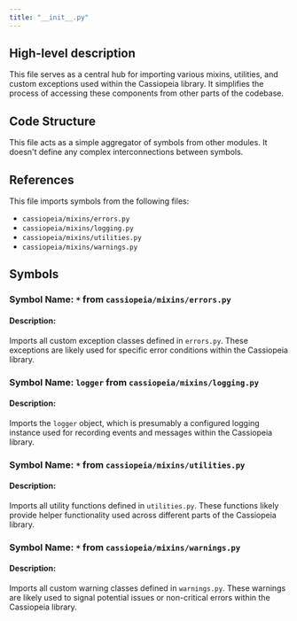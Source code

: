 ```yaml
---
title: "__init__.py"
---
```


## High-level description
This file serves as a central hub for importing various mixins, utilities, and custom exceptions used within the Cassiopeia library. It simplifies the process of accessing these components from other parts of the codebase.

## Code Structure
This file acts as a simple aggregator of symbols from other modules. It doesn't define any complex interconnections between symbols.

## References
This file imports symbols from the following files:
- `cassiopeia/mixins/errors.py`
- `cassiopeia/mixins/logging.py`
- `cassiopeia/mixins/utilities.py`
- `cassiopeia/mixins/warnings.py`

## Symbols
### Symbol Name: `*` from `cassiopeia/mixins/errors.py`
#### Description:
Imports all custom exception classes defined in `errors.py`. These exceptions are likely used for specific error conditions within the Cassiopeia library.

### Symbol Name: `logger` from `cassiopeia/mixins/logging.py`
#### Description:
Imports the `logger` object, which is presumably a configured logging instance used for recording events and messages within the Cassiopeia library.

### Symbol Name: `*` from `cassiopeia/mixins/utilities.py`
#### Description:
Imports all utility functions defined in `utilities.py`. These functions likely provide helper functionality used across different parts of the Cassiopeia library.

### Symbol Name: `*` from `cassiopeia/mixins/warnings.py`
#### Description:
Imports all custom warning classes defined in `warnings.py`. These warnings are likely used to signal potential issues or non-critical errors within the Cassiopeia library.
